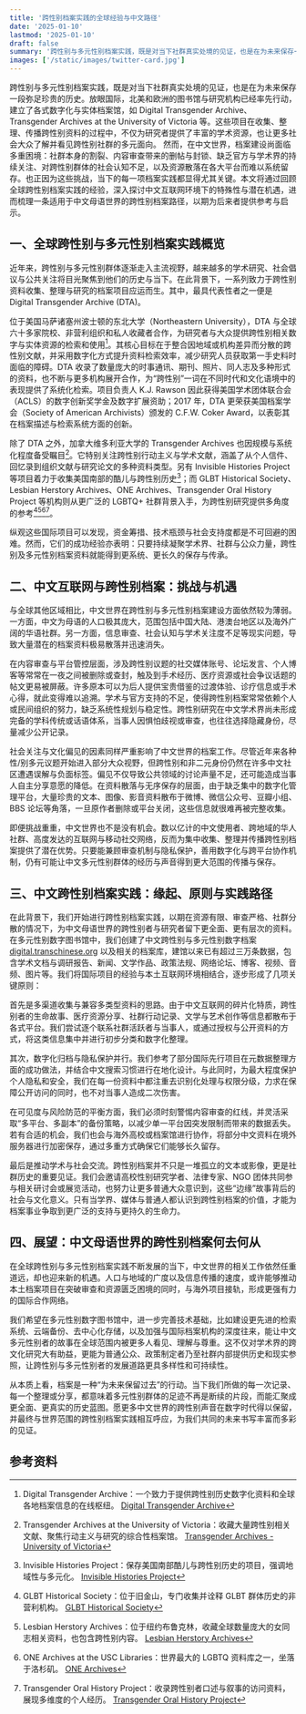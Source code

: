 ```yaml
---
title: '跨性别档案实践的全球经验与中文路径'
date: '2025-01-10'
lastmod: '2025-01-10'
draft: false
summary: '跨性别与多元性别档案实践，既是对当下社群真实处境的见证，也是在为未来保存一段弥足珍贵的历史。本文将通过回顾全球跨性别档案实践的经验，深入探讨中文互联网环境下的特殊性与潜在机遇，进而梳理一条适用于中文母语世界的跨性别档案路径，以期为后来者提供参考与启示。'
images: ['/static/images/twitter-card.jpg']
---
```


跨性别与多元性别档案实践，既是对当下社群真实处境的见证，也是在为未来保存一段弥足珍贵的历史。放眼国际，北美和欧洲的图书馆与研究机构已经率先行动，建立了各式数字化与实体档案馆，如 Digital Transgender Archive、Transgender Archives at the University of Victoria 等。这些项目在收集、整理、传播跨性别资料的过程中，不仅为研究者提供了丰富的学术资源，也让更多社会大众了解并看见跨性别社群的多元面向。
然而，在中文世界，档案建设尚面临多重困境：社群本身的割裂、内容审查带来的删帖与封锁、缺乏官方与学术界的持续关注、对跨性别群体的社会认知不足，以及资源散落在各大平台而难以系统留存。也正因为这些挑战，当下的每一项档案实践都显得尤其关键。本文将通过回顾全球跨性别档案实践的经验，深入探讨中文互联网环境下的特殊性与潜在机遇，进而梳理一条适用于中文母语世界的跨性别档案路径，以期为后来者提供参考与启示。


## 一、全球跨性别与多元性别档案实践概览

近年来，跨性别与多元性别群体逐渐走入主流视野，越来越多的学术研究、社会倡议与公共关注将目光聚焦到他们的历史与当下。在此背景下，一系列致力于跨性别资料收集、整理与研究的档案项目应运而生。其中，最具代表性者之一便是 Digital Transgender Archive (DTA)。  

位于美国马萨诸塞州波士顿的东北大学（Northeastern University），DTA 与全球六十多家院校、非营利组织和私人收藏者合作，为研究者与大众提供跨性别相关数字与实体资源的检索和使用[^1]。其核心目标在于整合因地域或机构差异而分散的跨性别文献，并采用数字化方式提升资料检索效率，减少研究人员获取第一手史料时面临的障碍。DTA 收录了数量庞大的时事通讯、期刊、照片、同人志及多种形式的资料，也不断与更多机构展开合作，为“跨性别”一词在不同时代和文化语境中的表现提供了系统化检索。项目负责人 K.J. Rawson 因此获得美国学术团体联合会（ACLS）的数字创新奖学金及数字扩展资助；2017 年，DTA 更荣获美国档案学会（Society of American Archivists）颁发的 C.F.W. Coker Award，以表彰其在档案描述与检索系统方面的创新。  

除了 DTA 之外，加拿大维多利亚大学的 Transgender Archives 也因规模与系统化程度备受瞩目[^2]。它特别关注跨性别行动主义与学术文献，涵盖了从个人信件、回忆录到组织文献与研究论文的多种资料类型。另有 Invisible Histories Project 等项目着力于收集美国南部的酷儿与跨性别历史[^3]；而 GLBT Historical Society、Lesbian Herstory Archives、ONE Archives、Transgender Oral History Project 等机构则从更广泛的 LGBTQ+ 社群背景入手，为跨性别研究提供多角度的参考[^4][^5][^6][^7]。  

纵观这些国际项目可以发现，资金筹措、技术瓶颈与社会支持度都是不可回避的困难。然而，它们的成功经验亦表明：只要持续凝聚学术界、社群与公众力量，跨性别及多元性别档案资料就能得到更系统、更长久的保存与传承。

## 二、中文互联网与跨性别档案：挑战与机遇

与全球其他区域相比，中文世界在跨性别与多元性别档案建设方面依然较为薄弱。一方面，中文为母语的人口极其庞大，范围包括中国大陆、港澳台地区以及海外广阔的华语社群。另一方面，信息审查、社会认知与学术关注度不足等现实问题，导致大量潜在的档案资料极易散落并迅速消失。  

在内容审查与平台管控层面，涉及跨性别议题的社交媒体账号、论坛发言、个人博客等常常在一夜之间被删除或查封，触及到手术经历、医疗资源或社会争议话题的帖文更易被屏蔽。许多原本可以为后人提供宝贵借鉴的过渡体验、诊疗信息或手术心得，就此变得难以追溯。学术与官方支持的不足，使得跨性别档案常常依赖个人或民间组织的努力，缺乏系统性规划与稳定性。跨性别研究在中文学术界尚未形成完备的学科传统或话语体系，当事人因惧怕歧视或审查，也往往选择隐藏身份，尽量减少公开记录。  

社会关注与文化偏见的因素同样严重影响了中文世界的档案工作。尽管近年来各种性/别多元议题开始进入部分大众视野，但跨性别和非二元身份仍然在许多中文社区遭遇误解与负面标签。偏见不仅导致公共领域的讨论声量不足，还可能造成当事人自主分享意愿的降低。在资料散落与无序保存的层面，由于缺乏集中的数字化管理平台，大量珍贵的文本、图像、影音资料散布于微博、微信公众号、豆瓣小组、BBS 论坛等角落，一旦原作者删除或平台关闭，这些信息就很难再被完整收集。  

即便挑战重重，中文世界也不是没有机会。数以亿计的中文使用者、跨地域的华人社群、高度发达的互联网与移动社交网络，反而为集中收集、整理并传播跨性别档案提供了潜在优势。只要能兼顾审查机制与隐私保护，善用数字化与跨平台协作机制，仍有可能让中文多元性别群体的经历与声音得到更大范围的传播与保存。

## 三、中文跨性别档案实践：缘起、原则与实践路径

在此背景下，我们开始进行跨性别档案实践，以期在资源有限、审查严格、社群分散的情况下，为中文母语世界的跨性别者与研究者留下更全面、更有层次的资料。在多元性别数字图书馆中，我们创建了中文跨性别与多元性别数字档案 [digital.transchinese.org](https://digital.transchinese.org) 以及相关的档案库，建馆以来已有超过三万条数据，包含学术文档与调研报告、新闻、文学作品、政策法规、网络论坛、博客、视频、音频、图片等。我们将国际项目的经验与本土互联网环境相结合，逐步形成了几项关键原则：

首先是多渠道收集与兼容多类型资料的思路。由于中文互联网的碎片化特质，跨性别者的生命故事、医疗资源分享、社群行动记录、文学与艺术创作等信息都散布于各式平台。我们尝试逐个联系社群活跃者与当事人，或通过授权与公开资料的方式，将这类信息集中并进行初步分类和数字化整理。  

其次，数字化归档与隐私保护并行。我们参考了部分国际先行项目在元数据整理方面的成功做法，并结合中文搜索习惯进行在地化设计。与此同时，为最大程度保护个人隐私和安全，我们在每一份资料中都注重去识别化处理与权限分级，力求在保障公开访问的同时，也不对当事人造成二次伤害。  

在可见度与风险防范的平衡方面，我们必须时刻警惕内容审查的红线，并灵活采取“多平台、多副本”的备份策略，以减少单一平台因突发限制而带来的数据丢失。若有合适的机会，我们也会与海外高校或档案馆进行协作，将部分中文资料在境外服务器进行加密保存，通过多重方式确保它们能够长久留存。  

最后是推动学术与社会交流。跨性别档案并不只是一堆孤立的文本或影像，更是社群历史的重要见证。我们会邀请高校性别研究学者、法律专家、NGO 团体共同参与相关研讨会或展览活动，也努力让更多普通大众意识到，这些“边缘”故事背后的社会与文化意义。只有当学界、媒体与普通人都认识到跨性别档案的价值，才能为档案事业争取到更广泛的支持与更持久的生命力。

## 四、展望：中文母语世界的跨性别档案何去何从

在全球跨性别与多元性别档案实践不断发展的当下，中文世界的相关工作依然任重道远，却也迎来新的机遇。人口与地域的广度以及信息传播的速度，或许能够推动本土档案项目在突破审查和资源匮乏困境的同时，与海外项目接轨，形成更强有力的国际合作网络。  

我们希望在多元性别数字图书馆中，进一步完善技术基础，比如建设更先进的检索系统、云端备份、去中心化存储，以及加强与国际档案机构的深度往来，能让中文多元性别者的故事在全球范围内被更多人看见、理解与尊重。这不仅对学术界的跨文化研究大有助益，更能为普通公众、政策制定者乃至社群内部提供历史和现实参照，让跨性别与多元性别者的发展道路更具多样性和可持续性。  

从本质上看，档案是一种“为未来保留过去”的行动。当下我们所做的每一次记录、每一个整理或分享，都意味着多元性别群体的足迹不再是断续的片段，而能汇聚成更全面、更真实的历史蓝图。愿更多中文世界的跨性别声音在数字时代得以保留，并最终与世界范围的跨性别档案实践相互呼应，为我们共同的未来书写丰富而多彩的见证。

## 参考资料

[^1]: Digital Transgender Archive：一个致力于提供跨性别历史数字化资料和全球各地档案信息的在线枢纽。 [Digital Transgender Archive](https://www.digitaltransgenderarchive.net/)  
[^2]: Transgender Archives at the University of Victoria：收藏大量跨性别相关文献、聚焦行动主义与研究的综合性档案馆。 [Transgender Archives - University of Victoria](https://www.uvic.ca/transgenderarchives/index.php)  
[^3]: Invisible Histories Project：保存美国南部酷儿与跨性别历史的项目，强调地域性与多元化。 [Invisible Histories Project](https://www.invisiblehistory.org/)  
[^4]: GLBT Historical Society：位于旧金山，专门收集并诠释 GLBT 群体历史的非营利机构。 [GLBT Historical Society](https://www.glbthistory.org/)  
[^5]: Lesbian Herstory Archives：位于纽约布鲁克林，收藏全球数量庞大的女同志相关资料，也包含跨性别内容。 [Lesbian Herstory Archives](http://www.lesbianherstoryarchives.org/)  
[^6]: ONE Archives at the USC Libraries：世界最大的 LGBTQ 资料库之一，坐落于洛杉矶。 [ONE Archives](https://one.usc.edu/)  
[^7]: Transgender Oral History Project：收录跨性别者口述与叙事的访问资料，展现多维度的个人经历。 [Transgender Oral History Project](http://www.transoralhistory.com/)  
